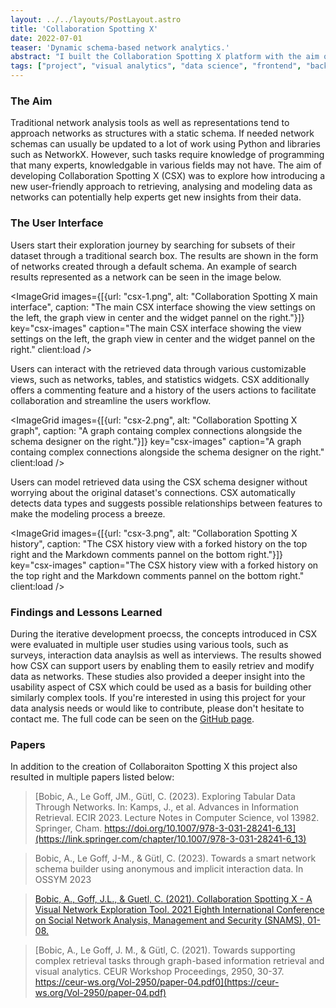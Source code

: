 ---
layout: ../../layouts/PostLayout.astro
title: 'Collaboration Spotting X'
date: 2022-07-01
teaser: 'Dynamic schema-based network analytics.'
abstract: "I built the Collaboration Spotting X platform with the aim of providing experts with a way of easily interacting and modeling networks in a visual manner. I integrated concepts from information retrieval, network analysis, and visual analytics using React, MobX, and FastAPI. It's divided into multiple Docker containers to contain the client-side, server-side, MongoDB database and optionally Matomo, making it easy to develop and deploy. You can easily customize the settings and upload your own data sets as CSV files. Users can retrieve subsets data through an intuitive search interface."
tags: ["project", "visual analytics", "data science", "frontend", "backend", "user studies"]
---


### The Aim
Traditional network analysis tools as well as representations tend to approach networks as structures with a static schema. If needed network schemas can usually be updated to a lot of work using Python and libraries such as NetworkX. However, such tasks require knowledge of programming that many experts, knowledgable in various fields may not have. The aim of developing Collaboration Spotting X (CSX) was to explore how introducing a new user-friendly approach to retrieving, analysing and modeling data as networks can potentially help experts get new insights from their data.

### The User Interface

Users start their exploration journey by searching for subsets of their dataset through a traditional search box. The results are shown in the form of networks created through a default schema. An example of search results represented as a network can be seen in the image below.

<ImageGrid images={[{url: "csx-1.png", alt: "Collaboration Spotting X main interface", caption: "The main CSX interface showing the view settings on the left, the graph view in center and the widget pannel on the right."}]} key="csx-images" caption="The main CSX interface showing the view settings on the left, the graph view in center and the widget pannel on the right." client:load />

Users can interact with the retrieved data through various customizable views, such as networks, tables, and statistics widgets. CSX additionally offers a commenting feature and a history of the users actions to facilitate collaboration and streamline the users workflow.

<ImageGrid images={[{url: "csx-2.png", alt: "Collaboration Spotting X graph", caption: "A graph containg complex connections alongside the schema designer on the right."}]} key="csx-images" caption="A graph containg complex connections alongside the schema designer on the right." client:load />

Users can model retrieved data using the CSX schema designer without worrying about the original dataset's connections. CSX automatically detects data types and suggests possible relationships between features to make the modeling process a breeze.

<ImageGrid images={[{url: "csx-3.png", alt: "Collaboration Spotting X history", caption: "The CSX history view with a forked history on the top right and the Markdown comments pannel on the bottom right."}]} key="csx-images" caption="The CSX history view with a forked history on the top right and the Markdown comments pannel on the bottom right." client:load />

### Findings and Lessons Learned
During the iterative development proecss, the concepts introduced in CSX were evaluated in multiple user studies using various tools, such as surveys, interaction data anaylsis as well as interviews. The results showed how CSX can support users by enabling them to easily retriev and modify data as networks. These studies also provided a deeper insight into the usability aspect of CSX which could be used as a basis for building other similarly complex tools. If you're interested in using this project for your data analysis needs or would like to contribute, please don't hesitate to contact me. The full code can be seen on the [GitHub page](https://github.com/aleksbobic/csx "take me to the github page").

### Papers
In addition to the creation of Collaboraiton Spotting X this project also resulted in multiple papers listed below:

> [Bobic, A., Le Goff, JM., Gütl, C. (2023). Exploring Tabular Data Through Networks. In: Kamps, J., et al. Advances in Information Retrieval. ECIR 2023. Lecture Notes in Computer Science, vol 13982. Springer, Cham. https://doi.org/10.1007/978-3-031-28241-6_13](https://link.springer.com/chapter/10.1007/978-3-031-28241-6_13)

> Bobic, A., Le Goff, J-M., & Gütl, C. (2023). Towards a smart network schema builder using anonymous and implicit interaction data. In OSSYM 2023

> [Bobic, A., Goff, J.L., & Guetl, C. (2021). Collaboration Spotting X - A Visual Network Exploration Tool. 2021 Eighth International Conference on Social Network Analysis, Management and Security (SNAMS), 01-08.](https://ieeexplore.ieee.org/document/9732139)

> [Bobic, A., Le Goff, J. M., & Gütl, C. (2021). Towards supporting complex retrieval tasks through graph-based information retrieval and visual analytics. CEUR Workshop Proceedings, 2950, 30-37. https://ceur-ws.org/Vol-2950/paper-04.pdf0](https://ceur-ws.org/Vol-2950/paper-04.pdf)
